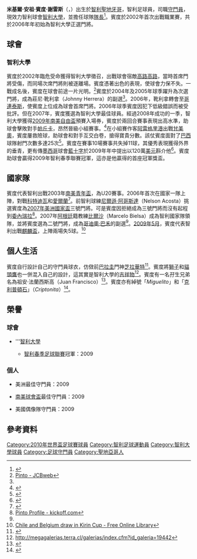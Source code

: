 {{noteTA|G1=足球
|T=zh-hans:米格尔·平托;zh-hk:米基爾·賓度;zh-tw:米格爾·平托;
|1=zh-hans:米格尔·平托;zh-hk:米基爾·賓度;zh-tw:米格爾·平托;
|2=zh-hans:平托;zh-hk:賓度;zh-tw:平托;
|3=zh-hans:米格尔·安赫尔·平托·赫雷斯;zh-hk:米基爾·安祖·賓度·謝雷斯;zh-tw:米格爾·安赫爾·平托·赫雷斯;
|4=zh-hans:莊尼·靴利拿;zh-hk:莊尼·靴利拿;zh-tw:強尼·赫雷拉;
|5=zh-hans:靴利拿;zh-hk:靴利拿;zh-tw:赫雷拉;
}}
{{Football player infobox
|          playername = 米基爾·賓度<br />''Miguel Pinto''
|               image = Palestino - O'Higgins 20190405 19.jpg
|            fullname = Miguel Ángel Pinto Jerez
|         dateofbirth = {{Birth date and age|1983|7|4}}
|         cityofbirth = [[聖地牙哥|聖地牙哥]]
|      countryofbirth = {{CHL}}
|              height = {{Height|m=1.83}}
|         currentclub = [[智利大学足球俱乐部|智利大學]]
|          clubnumber = 1
|            position = 守門員
|          youthyears =
|          youthclubs = 皇家伊斯魯加
|               years = 2002–
|               clubs = [[智利大学足球俱乐部|智利大學]]
|         caps(goals) = 203 {{0|00}}(0)
|       nationalyears = 2006–
|        nationalteam = [[智利國家足球隊|智利]]
| nationalcaps(goals) = {{0}}14 {{0|00}}(0)
|            pcupdate = 7/7/2009
|            ntupdate = 7/7/2009
}}

'''米基爾·安祖·賓度·謝雷斯'''（{{lang-es|'''Miguel Ángel Pinto Jerez'''}}，{{bd|1983年|7月4日|catIdx=Pinto}}）出生於[[智利|智利]][[聖地牙哥|聖地牙哥]]，智利足球員，司職[[守門員|守門員]]，現效力智利球會[[智利大学足球俱乐部|智利大學]]，並擔任球隊[[隊長_(足球)|隊長]]<ref>{{Cite web |url=http://www.udechile.cl/#/equipo.jugadores |title=Jugadores - Primer Equipo - Universidad de Chile |access-date=2010-07-08 |archive-date=2007-11-02 |archive-url=https://web.archive.org/web/20071102104051/http://www.udechile.cl/#/equipo.jugadores |dead-url=no }}</ref>。賓度於2002年首次出戰職業賽，共於2006年年初始為智利大學正選門將。

== 球會 ==
=== 智利大學 ===
賓度於2002年臨危受命獲得智利大學徵召，出戰球會宿敵[[科洛科洛竞技俱乐部|高路高路]]，當時首席門將受傷，而同場次席門將則被逐離場。賓度憑著出色的表現，使球會力保不失。一戰成名後，賓度在球會前途一片光明。<ref name="jcb">[http://jcbweb.wordpress.com/miguel-pinto/Miguel Pinto - JCBweb]</ref>賓度於2004年及2005年球季躍升為次選門將，成為莊尼·靴利拿（Johnny Herrera）的副選<ref name="jcb"/>。2006年，靴利拿轉會至[[哥連泰斯保利斯塔體育會|哥連泰斯]]，使賓度上位成為球會首席門將。2006年球季賓度因犯下低級錯誤而被受批評。但在2007年，賓度獲選為智利大學最佳球員。經過2008年成功的一季，智利大學獲得[[2009年南美解放者杯|2009年南美自由盃]]預賽入場券，賓度於兩回合賽事表現出高水準，助球會擊敗對手[[帕丘卡足球俱乐部|帕丘卡]]，昂然晉級小組賽事。<ref>{{Cite web |url=http://www.cooperativa.cl/prontus_nots/site/artic/20090122/pags/20090122144938.html |title=Miguel Pinto desdramatizó el tema de las entradas para duelo con Pachuca. - cooperativa.cl |access-date=2010-07-08 |archive-date=2016-03-05 |archive-url=https://web.archive.org/web/20160305074425/http://www.cooperativa.cl/prontus_nots/site/artic/20090122/pags/20090122144938.html |dead-url=no }}</ref>在小組賽作客[[阿雷格里港|阿雷格里港]]出戰[[甘美奧阿雷格里港足球會|甘美奧]]，賓度屢救險球，助球會和對手互交白卷，搶得寶貴分數。該仗賓度面對了[[巴西|巴西]]球隊射門次數多達25次<ref>{{cite web |url=http://www.adn.es/deportes/20090226/NWS-3585-Universidad-Miguel-Pinto-Chile-guardameta.html |title=存档副本 |accessdate=2009-07-07 |deadurl=yes |archiveurl=https://web.archive.org/web/20110719234336/http://www.adn.es/deportes/20090226/NWS-3585-Universidad-Miguel-Pinto-Chile-guardameta.html |archivedate=2011-07-19 }}</ref>。賓度在賽事10場賽事共失掉11球，其優秀表現獲得外界的垂青，更有傳[[墨西哥|墨西哥]]球會[[蓝十字足球俱乐部|藍十字]]於2009年年中提出以120萬[[美元|美元]]斟介他<ref>{{Cite web |url=http://www.goal.com/es-la/news/689/m%C3%A9xico/2009/06/14/1324983/mercado-cerca-miguel-pinto-de-ser-jugador-de-cruz-azul |title=存档副本 |access-date=2010-07-08 |archive-date=2012-09-30 |archive-url=https://web.archive.org/web/20120930211728/http://www.goal.com/es-la/news/689/m%C3%A9xico/2009/06/14/1324983/mercado-cerca-miguel-pinto-de-ser-jugador-de-cruz-azul |dead-url=no }}</ref>。賓度助球會贏得2009年智利春季聯賽冠軍，這亦是他贏得的首座冠軍獎盃。

== 國家隊 ==
賓度代表智利出戰2003年[[南美青年足球錦標賽|南美青年盃]]，為U20賽事。2006年首次在國家一隊上陣，對戰[[科特迪瓦|科特迪瓦]]和[[愛爾蘭|愛爾蘭]]<ref>{{Cite web |url=http://www.national-football-teams.com/v2/player.php?id=15287 |title=存档副本 |access-date=2010-07-08 |archive-date=2012-10-08 |archive-url=https://web.archive.org/web/20121008121253/http://www.national-football-teams.com/v2/player.php?id=15287 |dead-url=no }}</ref>。前智利球練[[尼爾遜·阿哥斯達|尼爾遜·阿哥斯達]]（Nelson Acosta）挑選賓度為[[2007年美洲國家盃|2007年美洲國家盃]]三號門將。可是賓度因拒絕成為三號門將而沒有起程到[[委內瑞拉|委內瑞拉]]<ref name="kick">[http://www.kickoff.com/2010/teams/chile/player/2254/miguel-pinto.php Pinto Profile  - kickoff.com]{{dead link|date=2018年1月 |bot=InternetArchiveBot |fix-attempted=yes }}</ref>。2007年[[阿根廷|阿根廷]]籍教練[[马塞洛·贝尔萨|比爾沙]]（Marcelo Bielsa）成為智利國家隊領隊，並將賓度選為二號門將，成為[[哥迪奧·巴禾|哥迪奧·巴禾]]的副選<ref name="kick"/>。[[2009年5月|2009年5月]]，賓度代表智利出戰[[麒麟盃|麒麟盃]]，上陣兩場失5球。<ref>[http://www.thefreelibrary.com/Chile+and+Belgium+draw+in+Kirin+Cup-a01611884463 Chile and Belgium draw in Kirin Cup - Free Online Library]</ref>

== 個人生活 ==
賓度自行設計自己的守門員球衣，仿傚前[[巴拉圭|巴拉圭]]門神[[何塞·路易斯·奇拉维特|芝拉華特]]<ref>{{Cite web |url=http://www.terra.cl/deportes/index.cfm?accion=futbolnacional&id=744698 |title=存档副本 |access-date=2010-07-08 |archive-url=https://web.archive.org/web/20110527090829/http://www.terra.cl/deportes/index.cfm?accion=futbolnacional&id=744698 |archive-date=2011-05-27 |dead-url=yes }}</ref>。賓度將[[獅子|獅子]]和[[貓頭鷹|貓頭鷹]]也一併混入自己的設計，這其實是智利大學的[[吉祥物|吉祥物]]<ref>http://megagalerias.terra.cl/galerias/index.cfm?id_galeria=19442{{dead link|date=2018年1月 |bot=InternetArchiveBot |fix-attempted=yes }}</ref>。賓度有一名孖生兄弟名為祖安·法蘭西斯高（Juan Francisco）<ref>{{cite web |url=http://www.lacuarta.cl/contenido/64_48105_9.shtml |title=存档副本 |accessdate=2009-07-07 |deadurl=yes |archiveurl=https://web.archive.org/web/20090707135847/http://www.lacuarta.cl/contenido/64_48105_9.shtml |archivedate=2009-07-07 }}</ref>。賓度亦有綽號「''Miguelito''」和「[[克利普頓石|克利普頓石]]」（''Criptonita''）<ref>{{Cite web |url=http://www.goal.com/en/news/184/player-profile/2010/05/01/1964266/world-cup-profile-miguel-pinto-chile |title=World Cup Profile: Miguel Pinto - Chile - Goal.com |access-date=2010-07-08 |archive-date=2016-03-06 |archive-url=https://web.archive.org/web/20160306155205/http://www.goal.com/en/news/184/player-profile/2010/05/01/1964266/world-cup-profile-miguel-pinto-chile |dead-url=no }}</ref>。

== 榮譽 ==
=== 球會 ===
*{{flagicon|CHI}} '''[[智利大学足球俱乐部|智利大學]]
**[[智利春季足球聯賽|智利春季足球聯賽]]冠軍：2009

=== 個人 ===

*美洲最佳守門員：2009

*[[南美球會盃|南美球會盃]]最佳守門員：2009

*美國偶像隊守門員：2009

== 參考資料 ==
{{reflist}}

{{Chile Squad 2010 World Cup}}

{{DEFAULTSORT:Pinto, Miguel}}
[[Category:2010年世界盃足球賽球員|Category:2010年世界盃足球賽球員]]
[[Category:智利足球運動員|Category:智利足球運動員]]
[[Category:智利大學球員|Category:智利大學球員]]
[[Category:足球守門員|Category:足球守門員]]
[[Category:聖地亞哥人|Category:聖地亞哥人]]